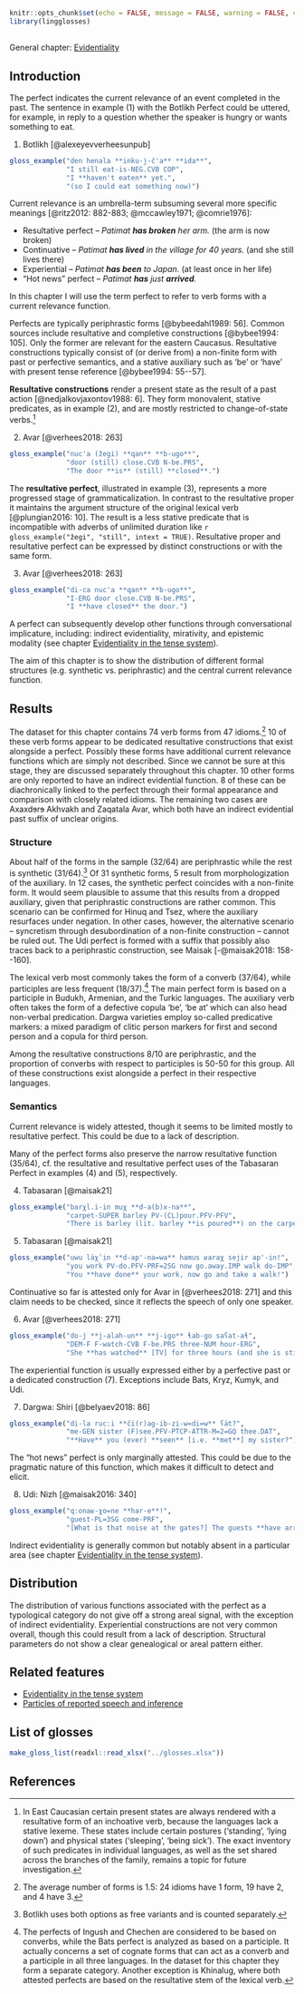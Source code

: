 ```r
knitr::opts_chunk$set(echo = FALSE, message = FALSE, warning = FALSE, comment = '')
library(lingglosses)
```

## {-}

General chapter: [Evidentiality](evidentiality.html)

## Introduction

The perfect indicates the current relevance of an event completed in the past. The sentence in example (@one) with the Botlikh Perfect could be uttered, for example, in reply to a question whether the speaker is hungry or wants something to eat.

(@one) Botlikh [@alexeyevverheesunpub]
```r
gloss_example("den henala **inku-j-č'a** **ida**",
              "I still eat-is-NEG.CVB COP",
              "I **haven't eaten** yet.",
              "(so I could eat something now)")
```

Current relevance is an umbrella-term subsuming several more specific meanings [@ritz2012: 882-883; @mccawley1971; @comrie1976]:

- Resultative perfect -- _Patimat **has broken** her arm._ (the arm is now broken)
- Continuative -- _Patimat **has lived** in the village for 40 years._ (and she still lives there)
- Experiential -- _Patimat **has been** to Japan._ (at least once in her life)
- “Hot news” perfect -- _Patimat **has** just **arrived**._

In this chapter I will use the term perfect to refer to verb forms with a current relevance function.

Perfects are typically periphrastic forms [@bybeedahl1989: 56]. Common sources include resultative and completive constructions [@bybee1994: 105]. Only the former are relevant for the eastern Caucasus. Resultative constructions typically consist of (or derive from) a non-finite form with past or perfective semantics, and a stative auxiliary such as ‘be’ or ‘have’ with present tense reference [@bybee1994: 55--57].

**Resultative constructions** render a present state as the result of a past action [@nedjalkovjaxontov1988: 6]. They form monovalent, stative predicates, as in example (@two), and are mostly restricted to change-of-state verbs.[^1]

(@two) Avar [@verhees2018: 263]
```r
gloss_example("nuc'a (žegi) **qan** **b-ugo**",
              "door (still) close.CVB N-be.PRS",
              "The door **is** (still) **closed**.")
```

[^1]: In East Caucasian certain present states are always rendered with a resultative form of an inchoative verb, because the languages lack a stative lexeme. These states include certain postures (‘standing’, ‘lying down’) and physical states (‘sleeping’, ‘being sick’). The exact inventory of such predicates in individual languages, as well as the set shared across the branches of the family, remains a topic for future investigation.

The **resultative perfect**, illustrated in example (@three), represents a more progressed stage of grammaticalization. In contrast to the resultative proper it maintains the argument structure of the original lexical verb [@plungian2016: 10]. The result is a less stative predicate that is incompatible with adverbs of unlimited duration like `r gloss_example("žegi", "still", intext = TRUE)`. Resultative proper and resultative perfect can be expressed by distinct constructions or with the same form.

(@three) Avar [@verhees2018: 263]
```r
gloss_example("di-ca nuc'a **qan** **b-ugo**",
              "I-ERG door close.CVB N-be.PRS",
              "I **have closed** the door.")
```

A perfect can subsequently develop other functions through conversational implicature, including: indirect evidentiality, mirativity, and epistemic modality (see chapter [Evidentiality in the tense system](evidentiality_tense.html)).

The aim of this chapter is to show the distribution of different formal structures (e.g. synthetic vs. periphrastic) and the central current relevance function.

## Results

The dataset for this chapter contains 74 verb forms from 47 idioms.[^2] 10 of these verb forms appear to be dedicated resultative constructions that exist alongside a perfect. Possibly these forms have additional current relevance functions which are simply not described. Since we cannot be sure at this stage, they are discussed separately throughout this chapter. 10 other forms are only reported to have an indirect evidential function. 8 of these can be diachronically linked to the perfect through their formal appearance and comparison with closely related idioms. The remaining two cases are Axaxdɘrɘ Akhvakh and Zaqatala Avar, which both have an indirect evidential past suffix of unclear origins.

[^2]: The average number of forms is 1.5: 24 idioms have 1 form, 19 have 2, and 4 have 3.

### Structure

About half of the forms in the sample (32/64) are periphrastic while the rest is synthetic (31/64).[^3] Of 31 synthetic forms, 5 result from morphologization of the auxiliary. In 12 cases, the synthetic perfect coincides with a non-finite form. It would seem plausible to assume that this results from a dropped auxiliary, given that periphrastic constructions are rather common. This scenario can be confirmed for Hinuq and Tsez, where the auxiliary resurfaces under negation. In other cases, however, the alternative scenario -- syncretism through desubordination of a non-finite construction -- cannot be ruled out. The Udi perfect is formed with a suffix that possibly also traces back to a periphrastic construction, see Maisak [-@maisak2018: 158--160].

[^3]: Botlikh uses both options as free variants and is counted separately.

The lexical verb most commonly takes the form of a converb (37/64), while participles are less frequent (18/37).[^4] The main perfect form is based on a participle in Budukh, Armenian, and the Turkic languages. The auxiliary verb often takes the form of a defective copula ‘be’, ‘be at’ which can also head non-verbal predication. Dargwa varieties employ so-called predicative markers: a mixed paradigm of clitic person markers for first and second person and a copula for third person.

[^4]: The perfects of Ingush and Chechen are considered to be based on converbs, while the Bats perfect is analyzed as based on a participle. It actually concerns a set of cognate forms that can act as a converb and a participle in all three languages. In the dataset for this chapter they form a separate category. Another exception is Khinalug, where both attested perfects are based on the resultative stem of the lexical verb.

Among the resultative constructions 8/10 are periphrastic, and the proportion of converbs with respect to participles is 50-50 for this group. All of these constructions exist alongside a perfect in their respective languages.

### Semantics

Current relevance is widely attested, though it seems to be limited mostly to resultative perfect. This could be due to a lack of description.

Many of the perfect forms also preserve the narrow resultative function (35/64), cf. the resultative and resultative perfect uses of the Tabasaran Perfect in examples (@four) and (@five), respectively.

(@four) Tabasaran [@maisak21]
```r
gloss_example("barχl.i-in muχ **d-a(b)x-na**",
              "carpet-SUPER barley PV-(CL)pour.PFV-PFV",
              "There is barley (lit. barley **is poured**) on the carpet.")
```

(@five) Tabasaran [@maisak21]
```r
gloss_example("uwu läχˁin **d-ap'-na=wa** hamus ʁaraχ sejir ap'-in!",
              "you work PV-do.PFV-PRF=2SG now go.away.IMP walk do-IMP",
              "You **have done** your work, now go and take a walk!")
```

Continuative so far is attested only for Avar in [@verhees2018: 271] and this claim needs to be checked, since it reflects the speech of only one speaker.

(@six) Avar [@verhees2018: 271]
```r
gloss_example("do-j **j-alah-un** **j-igo** ɬab-go saʕat-aɬ",
              "DEM-F F-watch-CVB F-be.PRS three-NUM hour-ERG",
              "She **has watched** [TV] for three hours (and she is still watching).")
```

The experiential function is usually expressed either by a perfective past or a dedicated construction (@seven). Exceptions include Bats, Kryz, Kumyk, and Udi.

(@seven) Dargwa: Shiri [@belyaev2018: 86]
```r
gloss_example("di-la rucːi **či(r)ag-ib-zi-w=di=w** ʕät?",
              "me-GEN sister (F)see.PFV-PTCP-ATTR-M=2=GQ thee.DAT",
              "**Have** you (ever) **seen** [i.e. **met**] my sister?")
```

The “hot news” perfect is only marginally attested. This could be due to the pragmatic nature of this function, which makes it difficult to detect and elicit.

(@eight) Udi: Nizh [@maisak2016: 340]
```r
gloss_example("qːonaʁ-χo=ne **har-e**!",
              "guest-PL=3SG come-PRF",
              "[What is that noise at the gates?] The guests **have arrived!**")
```



Indirect evidentiality is generally common but notably absent in a particular area (see chapter [Evidentiality in the tense system](001_evidentiality_tense.html)).

## Distribution

The distribution of various functions associated with the perfect as a typological category do not give off a strong areal signal, with the exception of indirect evidentiality. Experiential constructions are not very common overall, though this could result from a lack of description. Structural parameters do not show a clear genealogical or areal pattern either.

## Related features {-}

- [Evidentiality in the tense system](001_evidentiality_tense.html)
- [Particles of reported speech and inference](004_particles.html)

## List of glosses {-}

```r
make_gloss_list(readxl::read_xlsx("../glosses.xlsx"))
```

## References {-}
